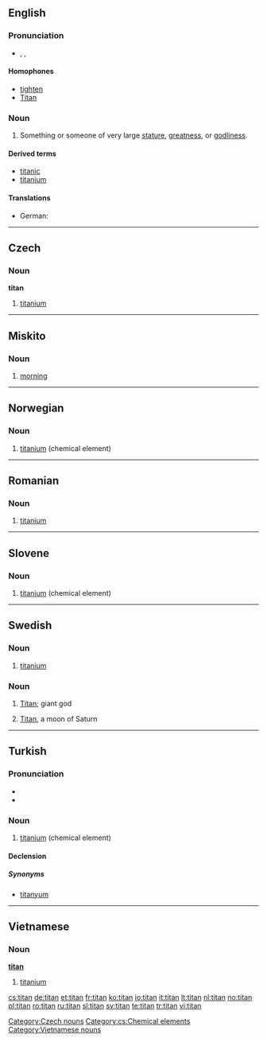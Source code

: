 {{also|Titan|Titán|titán}}
==English==

===Pronunciation===
* {{enPR|tīʹtən}}, {{IPA|/ˈtaɪtən/}}, {{SAMPA|/"taIt@n/}}

====Homophones====
* [[tighten]]
* [[Titan]]

===Noun===
{{en-noun}}

# Something or someone of very large [[stature]], [[greatness]], or [[godliness]].

====Derived terms====
* [[titanic]]
* [[titanium]]

====Translations====
{{trans-top|something or someone large in stature, greatness or godliness}}
* German: {{t+|de|Titan|m}}
{{trans-mid}}
{{trans-bottom}}

----

==Czech==

===Noun===
'''titan''' {{m}}

# [[titanium]]

[[Category:Czech nouns]]
[[Category:cs:Chemical elements]]

----

==Miskito==

===Noun===
{{infl|miq|noun}}

# [[morning]]

----

==Norwegian==

===Noun===
{{infl|no|noun}}

# [[titanium]] (chemical element)

{{tbot entry|Norwegian|titanium|2009|April|no}}

----

==Romanian==

===Noun===
{{infl|ro|noun}}

# [[titanium]]

----

==Slovene==

===Noun===
{{infl|sl|noun}}

# [[titanium]] (chemical element)

{{tbot entry|Slovene|titanium|2009|April|sl}}

----

==Swedish==
{{wikipedia|lang=sv}}

===Noun===
{{infl|sv|noun|g=n|uncountable}}
{{sv-noun-unc-n|2=titanet}}

# {{context|chemical element|lang=sv}} [[titanium]]

===Noun===
{{infl|sv|noun|g=c}}
{{sv-noun-reg-er}}

# {{context|lang=sv|mythology}} [[Titan]]; giant god
# {{context|lang=sv|astronomy}} [[Titan]], a moon of Saturn

----

==Turkish==
{{elements|Ti|skandiyum|Li|vanadyum|V|lang=tr}}

===Pronunciation===
* {{IPA|[titán]|lang=tr}}
* {{hyphenation|ti|tan}}

===Noun===
{{infl|tr|noun}}

# [[titanium]] (chemical element)

====Declension====
{{tr-noun-c|a|d}}

=====Synonyms=====
* [[titanyum]]

----

==Vietnamese==

===Noun===
'''[[titan]]'''

# [[titanium]]

{{vi-attention}}

[[Category:Vietnamese nouns]]

[[cs:titan]]
[[de:titan]]
[[et:titan]]
[[fr:titan]]
[[ko:titan]]
[[io:titan]]
[[it:titan]]
[[lt:titan]]
[[nl:titan]]
[[no:titan]]
[[pl:titan]]
[[ro:titan]]
[[ru:titan]]
[[sl:titan]]
[[sv:titan]]
[[te:titan]]
[[tr:titan]]
[[vi:titan]]